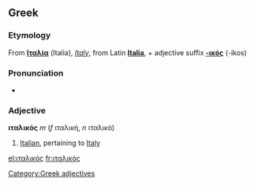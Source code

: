 ==Greek==

===Etymology===
From '''[[Ιταλία]]''' (Italia), ''[[Italy]]'', from Latin '''[[Italia]]''', + adjective suffix '''[[-ικός]]''' (-ikos)

===Pronunciation===
*{{IPA|/itali'kos/}}

===Adjective===
'''ιταλικός''' ''m'' (''f'' ιταλική, ''n'' ιταλικό)

#[[Italian]], pertaining to [[Italy]]

[[Category:Greek adjectives]]

[[el:ιταλικός]]
[[fr:ιταλικός]]